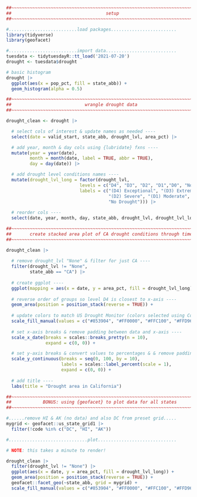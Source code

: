 ```r
##~~~~~~~~~~~~~~~~~~~~~~~~~~~~~~~~~~~~~~~~~~~~~~~~~~~~~~~~~~~~~~~~~~~~~~~~~~~~~~
##                                    setup                                 ----
##~~~~~~~~~~~~~~~~~~~~~~~~~~~~~~~~~~~~~~~~~~~~~~~~~~~~~~~~~~~~~~~~~~~~~~~~~~~~~~

#..........................load packages.........................
library(tidyverse)
library(geofacet)

#..........................import data...........................
tuesdata <- tidytuesdayR::tt_load('2021-07-20')
drought <- tuesdata$drought
```

```r
# basic histogram
drought |> 
  ggplot(aes(x = pop_pct, fill = state_abb)) +
  geom_histogram(alpha = 0.5)
```

```r

##~~~~~~~~~~~~~~~~~~~~~~~~~~~~~~~~~~~~~~~~~~~~~~~~~~~~~~~~~~~~~~~~~~~~~~~~~~~~~~
##                            wrangle drought data                          ----
##~~~~~~~~~~~~~~~~~~~~~~~~~~~~~~~~~~~~~~~~~~~~~~~~~~~~~~~~~~~~~~~~~~~~~~~~~~~~~~

drought_clean <- drought |>

  # select cols of interest & update names as needed ----
  select(date = valid_start, state_abb, drought_lvl, area_pct) |> 

  # add year, month & day cols using {lubridate} fxns ----
  mutate(year = year(date),
         month = month(date, label = TRUE, abbr = TRUE),
         day = day(date)) |>

  # add drought level conditions names ----
  mutate(drought_lvl_long = factor(drought_lvl,
                            levels = c("D4", "D3", "D2", "D1","D0", "None"),
                            labels = c("(D4) Exceptional", "(D3) Extreme",
                                       "(D2) Severe", "(D1) Moderate", "(D0) Abnormally Dry", 
                                       "No Drought"))) |>
  
  # reorder cols ----
  select(date, year, month, day, state_abb, drought_lvl, drought_lvl_long, area_pct)

##~~~~~~~~~~~~~~~~~~~~~~~~~~~~~~~~~~~~~~~~~~~~~~~~~~~~~~~~~~~~~~~~~~~~~~~~~~~~~~
##       create stacked area plot of CA drought conditions through time     ----
##~~~~~~~~~~~~~~~~~~~~~~~~~~~~~~~~~~~~~~~~~~~~~~~~~~~~~~~~~~~~~~~~~~~~~~~~~~~~~~

drought_clean |> 
  
  # remove drought_lvl "None" & filter for just CA ----
  filter(drought_lvl != "None",
         state_abb == "CA") |> 
  
  # create ggplot ----
  ggplot(mapping = aes(x = date, y = area_pct, fill = drought_lvl_long)) +
  
  # reverse order of groups so level D4 is closest to x-axis ----
  geom_area(position = position_stack(reverse = TRUE)) +
  
  # update colors to match US Drought Monitor (colors selected using ColorPick Eyedropper from original USDM data viz) ----
  scale_fill_manual(values = c("#853904", "#FF0000", "#FFC100", "#FFD965", "#FFFF00")) +
  
  # set x-axis breaks & remove padding between data and x-axis ----
  scale_x_date(breaks = scales::breaks_pretty(n = 10),
               expand = c(0, 0)) +

  # set y-axis breaks & convert values to percentages & & remove padding between data and y-axis----
  scale_y_continuous(breaks = seq(0, 100, by = 10),
                     labels = scales::label_percent(scale = 1),
                     expand = c(0, 0)) +
  
  # add title ----
  labs(title = "Drought area in California") 

##~~~~~~~~~~~~~~~~~~~~~~~~~~~~~~~~~~~~~~~~~~~~~~~~~~~~~~~~~~~~~~~~~~~~~~~~~~~~~~
##            BONUS: using {geofacet} to plot data for all states           ----
##~~~~~~~~~~~~~~~~~~~~~~~~~~~~~~~~~~~~~~~~~~~~~~~~~~~~~~~~~~~~~~~~~~~~~~~~~~~~~~

#......remove HI & AK (no data) and also DC from preset grid.....
mygrid <- geofacet::us_state_grid1 |>
  filter(!code %in% c("DC", "HI", "AK"))

#..............................plot..............................

# NOTE: this takes a minute to render!

drought_clean |> 
  filter(drought_lvl != "None") |> 
  ggplot(aes(x = date, y = area_pct, fill = drought_lvl_long)) +
  geom_area(position = position_stack(reverse = TRUE)) +
  geofacet::facet_geo(~state_abb, grid = mygrid) +
  scale_fill_manual(values = c("#853904", "#FF0000", "#FFC100", "#FFD965", "#FFFF00"))
```

